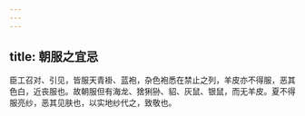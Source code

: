 ```yaml
---
---
---
```

title: 朝服之宜忌
---



臣工召对、引见，皆服天青褂、蓝袍，杂色袍悉在禁止之列，羊皮亦不得服，恶其色白，近丧服也。故朝服但有海龙、猞猁狲、貂、灰鼠、银鼠，而无羊皮。夏不得服亮纱，恶其见肤也，以实地纱代之，致敬也。